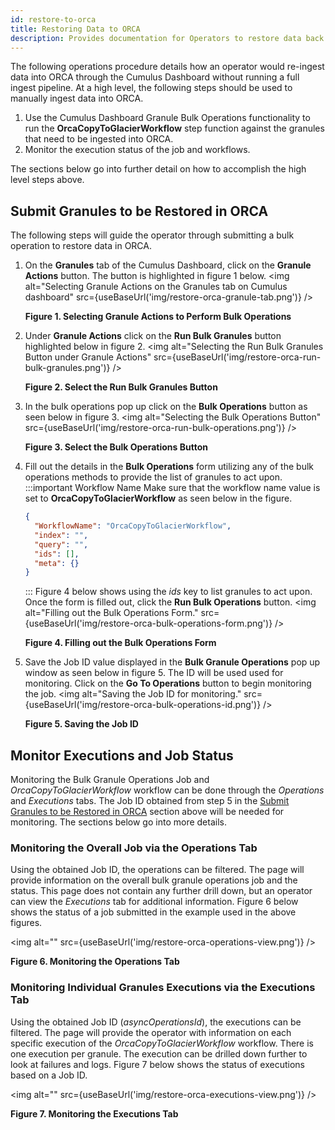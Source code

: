```yaml
---
id: restore-to-orca
title: Restoring Data to ORCA
description: Provides documentation for Operators to restore data back to ORCA.
---
```



The following operations procedure details how an operator would re-ingest data
into ORCA through the Cumulus Dashboard without running a full ingest pipeline.
At a high level, the following steps should be used to manually ingest data into
ORCA.

1. Use the Cumulus Dashboard Granule Bulk Operations functionality to run the
   **OrcaCopyToGlacierWorkflow** step function against the granules that need to
   be ingested into ORCA.
2. Monitor the execution status of the job and workflows.

The sections below go into further detail on how to accomplish the high level
steps above.

## Submit Granules to be Restored in ORCA

The following steps will guide the operator through submitting a bulk operation
to restore data in ORCA.

1. On the **Granules** tab of the Cumulus Dashboard, click on the **Granule Actions**
   button. The button is highlighted in figure 1 below.
  <img alt="Selecting Granule Actions on the Granules tab on Cumulus dashboard"
      src={useBaseUrl('img/restore-orca-granule-tab.png')} />

   **Figure 1. Selecting Granule Actions to Perform Bulk Operations**

2. Under **Granule Actions** click on the **Run Bulk Granules** button highlighted
   below in figure 2.
   <img alt="Selecting the Run Bulk Granules Button under Granule Actions"
       src={useBaseUrl('img/restore-orca-run-bulk-granules.png')} />

   **Figure 2. Select the Run Bulk Granules Button**


3. In the bulk operations pop up click on the **Bulk Operations** button as seen
   below in figure 3.
   <img alt="Selecting the Bulk Operations Button"
       src={useBaseUrl('img/restore-orca-run-bulk-operations.png')} />

   **Figure 3. Select the Bulk Operations Button**

4. Fill out the details in the **Bulk Operations** form utilizing any of the bulk
   operations methods to provide the list of granules to act upon.
   :::important Workflow Name
    Make sure that the workflow name value is set to **OrcaCopyToGlacierWorkflow**
    as seen below in the figure.

    ```json
    {
      "WorkflowName": "OrcaCopyToGlacierWorkflow",
      "index": "",
      "query": "",
      "ids": [],
      "meta": {}
    }
    ```
   :::
   Figure 4 below shows using the *ids* key to list granules to act upon.
   Once the form is filled out, click the **Run Bulk Operations** button.
   <img alt="Filling out the Bulk Operations Form."
       src={useBaseUrl('img/restore-orca-bulk-operations-form.png')} />

   **Figure 4. Filling out the Bulk Operations Form**

5. Save the Job ID value displayed in the **Bulk Granule Operations** pop up
   window as seen below in figure 5. The ID will be used used for monitoring.
   Click on the **Go To Operations** button to begin monitoring the job.
   <img alt="Saving the Job ID for monitoring."
       src={useBaseUrl('img/restore-orca-bulk-operations-id.png')} />

   **Figure 5. Saving the Job ID**


## Monitor Executions and Job Status

Monitoring the Bulk Granule Operations Job and *OrcaCopyToGlacierWorkflow*
workflow can be done through the *Operations* and *Executions* tabs. The Job ID
obtained from step 5 in the [Submit Granules to be Restored in ORCA](#submit-granules-to-be-restored-in-orca)
section above will be needed for monitoring.  The sections below go into more details.


### Monitoring the Overall Job via the Operations Tab

Using the obtained Job ID, the operations can be filtered. The page will provide
information on the overall bulk granule operations job and the status. This page
does not contain any further drill down, but an operator can view the *Executions*
tab for additional information. Figure 6 below shows the status of a job
submitted in the example used in the above figures.

<img alt=""
    src={useBaseUrl('img/restore-orca-operations-view.png')} />

**Figure 6. Monitoring the Operations Tab**


### Monitoring Individual Granules Executions via the Executions Tab

Using the obtained Job ID (*asyncOperationsId*), the executions can be filtered.
The page will provide the operator with information on each specific execution of the
*OrcaCopyToGlacierWorkflow* workflow. There is one execution per granule. The
execution can be drilled down further to look at failures and logs. Figure 7
below shows the status of executions based on a Job ID.

<img alt=""
    src={useBaseUrl('img/restore-orca-executions-view.png')} />

**Figure 7. Monitoring the Executions Tab**

